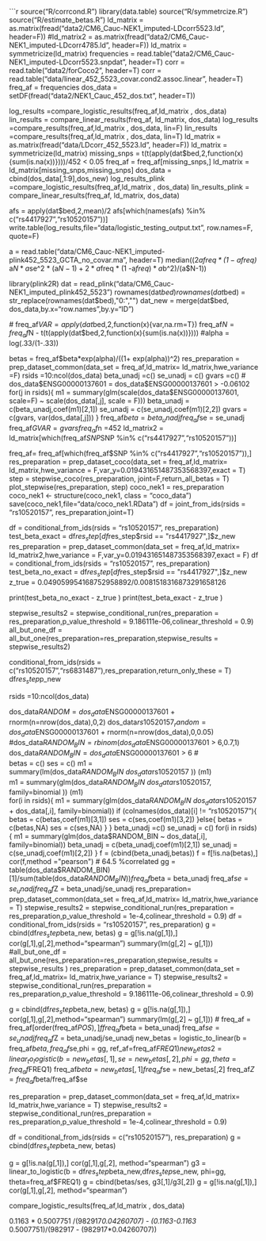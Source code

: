 ```r
  source("R/corrcond.R")
  library(data.table)
  source("R/symmetrcize.R")
  source("R/estimate_betas.R")
  ld_matrix = as.matrix(fread("data2/CM6_Cauc-NEK1_imputed-LDcorr5523.ld", header=F))
  #ld_matrix2 = as.matrix(fread("data2/CM6_Cauc-NEK1_imputed-LDcorr4785.ld", header=F))
  ld_matrix = symmetricize(ld_matrix)
  frequencies = read.table("data2/CM6_Cauc-NEK1_imputed-LDcorr5523.snpdat", header=T)
  corr = read.table("data2/forCoco2", header=T)
  corr = read.table("data/linear_452_5523_covar.cond2.assoc.linear", header=T)
  freq_af = frequencies
  dos_data = setDF(fread("data2/NEK1_Cauc_452_dos.txt", header=T))
  
  log_results =compare_logistic_results(freq_af,ld_matrix , dos_data)
  lin_results = compare_linear_results(freq_af, ld_matrix, dos_data)
  log_results =compare_results(freq_af,ld_matrix , dos_data, lin=F)
  lin_results =compare_results(freq_af,ld_matrix , dos_data, lin=T)
  ld_matrix = as.matrix(fread("data/LDcorr_452_5523.ld", header=F))
  ld_matrix = symmetricize(ld_matrix)
  missing_snps = t(t(apply(dat$bed,2,function(x){sum(is.na(x))})))/452 < 0.05
  freq_af = freq_af[missing_snps,]
  ld_matrix = ld_matrix[missing_snps,missing_snps]
  dos_data = cbind(dos_data[,1:9],dos_new)
  log_results_plink =compare_logistic_results(freq_af,ld_matrix , dos_data)
  lin_results_plink = compare_linear_results(freq_af, ld_matrix, dos_data)
  
  afs  = apply(dat$bed,2,mean)/2
  afs[which(names(afs) %in% c("rs4417927","rs10520157"))]
  write.table(log_results,file="data/logistic_testing_output.txt", row.names=F, quote=F)
  
   a = read.table("data/CM6_Cauc-NEK1_imputed-plink452_5523_GCTA_no_covar.ma", header=T)
  median((2*a$freq * (1 -a$freq) * a$N * a$se^2 * (a$N - 1) +  2*a$freq * (1 -a$freq) * a$b^2)/(a$N-1))
   
  library(plink2R)
  dat = read_plink("data/CM6_Cauc-NEK1_imputed_plink452_5523")
  rownames(dat$bed)
 rownames(dat$bed) = str_replace(rownames(dat$bed),"0:","")
  dat_new = merge(dat$bed, dos_data,by.x="row.names",by.y="ID")
  
  
  
  # freq_af$VAR = apply(dat$bed,2,function(x){var,na.rm=T})
  freq_af$N = freq_af$N - t(t(apply(dat$bed,2,function(x){sum(is.na(x))}))) #alpha = log(.33/(1-.33))
  
  betas = freq_af$beta*exp(alpha)/((1+ exp(alpha))^2)
  res_preparation = prep_dataset_common(data_set = freq_af,ld_matrix= ld_matrix,hwe_variance =F)
  rsids =10:ncol(dos_data)
    beta_unadj =c()
    se_unadj = c()
    gvars =c()
  #  dos_data$ENSG00000137601 = dos_data$ENSG00000137601 > -0.06102
    for(j in rsids){
      m1 = summary(glm(scale(dos_data$ENSG00000137601, scale=F) ~ scale(dos_data[,j], scale = F)))
      beta_unadj = c(beta_unadj,coef(m1)[2,1])
      se_unadj = c(se_unadj,coef(m1)[2,2])
      gvars  = c(gvars, var(dos_data[,j]))
    }
  freq_af$beta = beta_unadj
  freq_af$se = se_unadj
  freq_af$GVAR = gvars
  freq_af$n =452
  ld_matrix2 = ld_matrix[which(freq_af$SNP %in% c("rs4417927","rs10520157")),which(freq_af$SNP %in% c("rs4417927","rs10520157"))]
    
  freq_af= freq_af[which(freq_af$SNP %in% c("rs4417927","rs10520157")),]
  res_preparation = prep_dataset_coco(data_set = freq_af,ld_matrix= ld_matrix,hwe_variance = F,var_y=0.019431651487353568397,exact = T)
  step = stepwise_coco(res_preparation, joint=F,return_all_betas = T)
  plot_stepwise(res_preparation, step)
  coco_nek1 = res_preparation
  coco_nek1 <- structure(coco_nek1, class = "coco_data")
  save(coco_nek1,file="data/coco_nek1.RData")
  df = joint_from_ids(rsids = "rs10520157", res_preparation,joint=T)
   
  
  
  df = conditional_from_ids(rsids = "rs10520157", res_preparation)
  test_beta_exact = df$res_step[df$res_step$rsid == "rs4417927",]$z_new
  res_preparation = prep_dataset_common(data_set = freq_af,ld_matrix= ld_matrix2,hwe_variance = F,var_y=0.019431651487353568397,exact = F)
    df = conditional_from_ids(rsids = "rs10520157", res_preparation)
  test_beta_no_exact = df$res_step[df$res_step$rsid == "rs4417927",]$z_new
   z_true = 0.049059954168752958892/0.0081518316873291658126
  
  print(test_beta_no_exact - z_true )
  print(test_beta_exact - z_true )
  
  stepwise_results2 = stepwise_conditional_run(res_preparation = res_preparation,p_value_threshold = 9.186111e-06,colinear_threshold = 0.9)
  all_but_one_df = all_but_one(res_preparation=res_preparation,stepwise_results = stepwise_results2)
 
  conditional_from_ids(rsids = c("rs10520157","rs6831487"),res_preparation,return_only_these = T)
  df$res_step$p_new
 
  rsids =10:ncol(dos_data)

  dos_data$RANDOM = dos_data$ENSG00000137601 + rnorm(n=nrow(dos_data),0,2)
  dos_data$rs10520157_random  = dos_data$ENSG00000137601 + rnorm(n=nrow(dos_data),0,0.05)
  #dos_data$RANDOM_BIN = rbinom(dos_data$ENSG00000137601 > 6,0.7,1)
  dos_data$RANDOM_BIN = dos_data$ENSG00000137601 > 6
#  
  betas = c()
  ses = c()
  m1 = summary(lm(dos_data$RANDOM_BIN ~ dos_data$rs10520157 ))
  (m1)  
    m1 = summary(glm(dos_data$RANDOM_BIN ~ dos_data$rs10520157, family=binomial ))
  (m1)      
  for(i in rsids){
    m1 = summary(glm(dos_data$RANDOM_BIN ~ dos_data$rs10520157 + dos_data[,i], family=binomial))
    if (colnames(dos_data)[i] != "rs10520157"){
    betas = c(betas,coef(m1)[3,1])
    ses = c(ses,coef(m1)[3,2])
    }else{
      betas = c(betas,NA)
      ses = c(ses,NA)
    }
  }
  beta_unadj =c()
  se_unadj = c()
    for(i in rsids){
    m1 = summary(glm(dos_data$RANDOM_BIN ~ dos_data[,i], family=binomial))
    beta_unadj = c(beta_unadj,coef(m1)[2,1])
    se_unadj = c(se_unadj,coef(m1)[2,2])
  }
  f = (cbind(beta_unadj,betas))
  f = f[!is.na(betas),]
  cor(f,method  ="pearson")
    # 64.5 %correlated
  gg = table(dos_data$RANDOM_BIN)[1]/sum(table(dos_data$RANDOM_BIN))
  freq_af$beta = beta_unadj
  freq_af$se = se_unadj
  freq_af$Z =  beta_unadj/se_unadj
  res_preparation= prep_dataset_common(data_set = freq_af,ld_matrix= ld_matrix,hwe_variance = T) 
  stepwise_results2 = stepwise_conditional_run(res_preparation = res_preparation,p_value_threshold = 1e-4,colinear_threshold = 0.9)
  df = conditional_from_ids(rsids = "rs10520157", res_preparation)
  g = cbind(df$res_step$beta_new, betas)
  g = g[!is.na(g[,1]),]
  cor(g[,1],g[,2],method="spearman")
  summary(lm(g[,2] ~ g[,1]))
  #all_but_one_df = all_but_one(res_preparation=res_preparation,stepwise_results = stepwise_results )
  res_preparation = prep_dataset_common(data_set = freq_af,ld_matrix= ld_matrix,hwe_variance = T)
  stepwise_results2 = stepwise_conditional_run(res_preparation = res_preparation,p_value_threshold = 9.186111e-06,colinear_threshold = 0.9)
 
  g = cbind(df$res_step$beta_new, betas)
  g = g[!is.na(g[,1]),]
  cor(g[,1],g[,2],method="spearman")
  summary(lm(g[,2] ~ g[,1]))
 # 
  freq_af = freq_af[order(freq_af$POS),]
  f
  freq_af$beta = beta_unadj
  freq_af$se = se_unadj
  freq_af$Z =  beta_unadj/se_unadj 
  new_betas = logistic_to_linear(b = freq_af$beta, freq_af$se,phi = gg, ref_af=freq_af$FREQ1)
  new_betas2 = linear_to_logistic(b = new_betas[,1], se=new_betas[,2],phi=gg, theta=freq_af$FREQ1)
  freq_af$beta =  new_betas[,1]
  freq_af$se = new_betas[,2]
  freq_af$Z = freq_af$beta/freq_af$se
 
  res_preparation = prep_dataset_common(data_set = freq_af,ld_matrix= ld_matrix,hwe_variance = T)
  stepwise_results2 = stepwise_conditional_run(res_preparation = res_preparation,p_value_threshold = 1e-4,colinear_threshold = 0.9)

  df = conditional_from_ids(rsids = c("rs10520157"), res_preparation)
  g = cbind(df$res_step$beta_new, betas)
  
  g = g[!is.na(g[,1]),]
  cor(g[,1],g[,2], method="spearman")
  g3 = linear_to_logistic(b = df$res_step$beta_new,df$res_step$se_new, phi=gg, theta=freq_af$FREQ1)
  g = cbind(betas/ses, g3[,1]/g3[,2])
  g = g[!is.na(g[,1]),]
  cor(g[,1],g[,2], method="spearman")
  
  compare_logistic_results(freq_af,ld_matrix , dos_data)
  
  0.1163 * 0.5007751  /(982917*0.04260707) - (0.1163-0.1163 * 0.5007751)/(982917 - (982917*0.04260707))
  